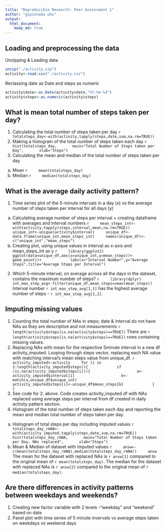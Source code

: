 ```yaml
---
title: "Reproducible Research: Peer Assessment 1"
author: "gspinnada uhu"
output: 
  html_document:
    keep_md: true
---
```



## Loading and preprocessing the data
Unzipping & Loading data
```r
unzip("./activity.zip")
activity<-read.csv("./activity.csv")
```
Reclassing date as Date and steps as numeric
```r
activity$date<-as.Date(activity$date,"%Y-%m-%d")
activity$steps<-as.numeric(activity$steps)
```


## What is mean total number of steps taken per day?
1.  Calculating the total number of steps taken per day
    ```r
    totalsteps_day<-with(activity,tapply(steps,date,sum,na.rm=TRUE))
    ```
2.  Making a histogram of the total number of steps taken each day
    ```r
    hist(totalsteps_day,
      main="Total Number of Steps taken per Day",
      xlab="Steps")
    ```
3.  Calculating the mean and median of the total number of steps taken per day
  a) Mean
    ```r
    mean(totalsteps_day)
    ```
  b) Median
    ```r
    median(totalsteps_day)
    ```


## What is the average daily activity pattern?
1.  Time series plot of the 5-minute intervals in a day (x) vs the average number of steps taken per interval for all days (y)
  a) Calculating average number of steps per interval + creating dataframe with averages and interval numbers
    ```r
    mean_steps_int<-with(activity,tapply(steps,interval,mean,na.rm=TRUE))
    unique_int<-unique(activity$interval)
    unique_df<-data.frame(unique_int,mean_steps_int)
    names(unique_df)<-c("unique_int","mean_steps")
    ```
  b) Creating plot, using unique values in interval as x-axis and mean_steps_int as y
    ```r
    library(ggplot2)
    ggplot(data=unique_df,aes(x=unique_int,y=mean_steps))+
            geom_point()+
            labs(x="Interval Number",y="Average Steps",title="Average Steps per Interval")
    ```

2.  Which 5-minute interval, on average across all the days in the dataset, contains the maximum number of steps?
    ```r
    library(dplyr)
    int_max_step_avg<-filter(unique_df,mean_steps==max(mean_steps))
    ```
    Interval number `r int_max_step_avg[1,1]` has the highest average number of steps - `r int_max_step_avg[1,2]`.

## Imputing missing values
1.  Counting the total number of NAs in steps; date & interval do not have NAs as they are descriptive and not measurements
    ```r
    length(activity$steps[is.na(activity$steps)==TRUE])
    ```
    There are `r length(activity$steps[is.na(activity$steps)==TRUE])` rows containing missing values.
2.  Replacing NAs with mean for the respective 5minute interval in a new df activity_imputed.
    Looping through steps vector, replacing each NA value with matching interval's mean steps value from unique_df.
    ```r
    activity_imputed<-activity
    for (i in 1:length(activity_imputed$steps)){
            if (is.na(activity_imputed$steps[i])){
                    a<-activity_imputed$interval[i]
                    b<-match(a,unique_df$unique_int)
                    activity_imputed$steps[i]<-unique_df$mean_steps[b]
            }
    }
    ```
3.  See code for 2. above. Code creates activity_imputed df with NAs replaced using average steps per interval from df created in daily activity pattern section.
4.  Histogram of the total number of steps taken each day and reporting the mean and median total number of steps taken per day.
  a) Histogram of total steps per day including imputed values
    ```r
    totalsteps_day_rmNA<-with(activity_imputed,tapply(steps,date,sum,na.rm=TRUE))
    hist(totalsteps_day_rmNA,
      main="Total Number of Steps taken per Day, NAs replaced",
      xlab="Steps")
    ```
  b) Mean & Median of dataset with imputed values
    ```r
    answ<-c(mean(totalsteps_day_rmNA),median(totalsteps_day_rmNA))
    answ
    ```
    The mean for the dataset with replaced NAs is `r answ[1]` compared to the original mean of `r mean(totalsteps_day)`.
    The median for the dataset with replaced NAs is `r answ[2]` compared to the original mean of `r median(totalsteps_day)`.

## Are there differences in activity patterns between weekdays and weekends?
1.  Creating new factor variable with 2 levels -"weekday" and "weekend" based on date
2.  Panel plot with time series of 5 minute invervals vs average steps taken on weekdays vs weekend days